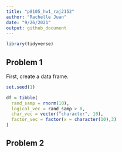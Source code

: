 ```yaml
---
title: "p8105_hw1_raj2152"
author: "Rachelle Juan"
date: "9/26/2021"
output: github_document
---
```


```r
library(tidyverse)
```

## Problem 1

First, create a data frame. 

```r
set.seed(1)

df = tibble(
  rand_samp = rnorm(10),
  logical_vec = rand_samp > 0,
  char_vec = vector("character", 10),
  factor_vec = factor(x = character(10),3)
)
```






## Problem 2


